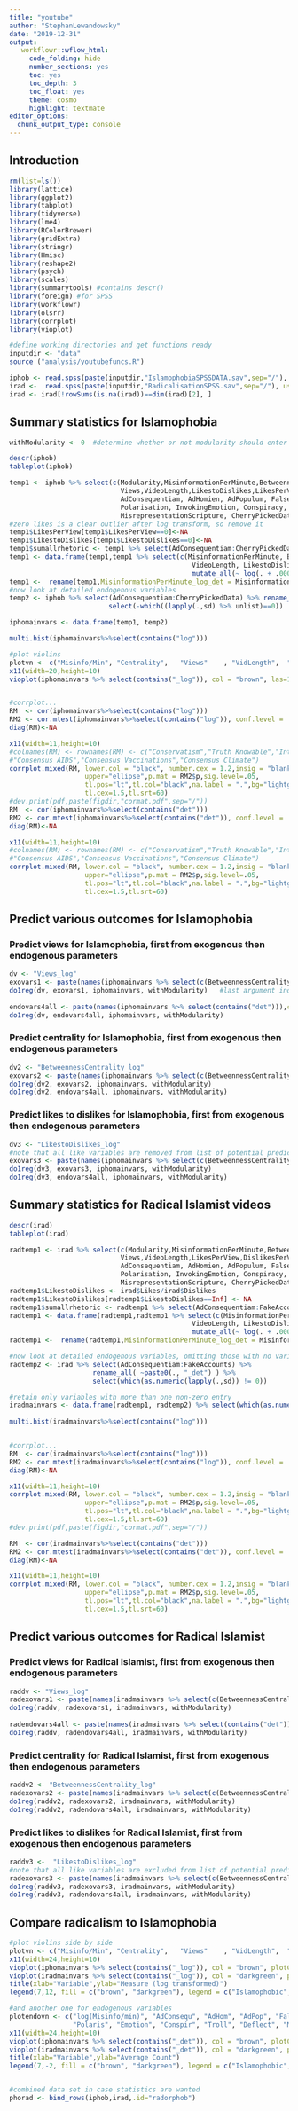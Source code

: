 ```yaml
---
title: "youtube"
author: "StephanLewandowsky"
date: "2019-12-31"
output: 
   workflowr::wflow_html:
     code_folding: hide
     number_sections: yes
     toc: yes
     toc_depth: 3
     toc_float: yes
     theme: cosmo
     highlight: textmate
editor_options:
  chunk_output_type: console
---
```


## Introduction

```r
rm(list=ls())
library(lattice)
library(ggplot2)
library(tabplot)
library(tidyverse)
library(lme4)
library(RColorBrewer)
library(gridExtra)
library(stringr)
library(Hmisc)
library(reshape2)
library(psych)
library(scales)
library(summarytools) #contains descr()
library(foreign) #for SPSS
library(workflowr)
library(olsrr)
library(corrplot)
library(vioplot)

#define working directories and get functions ready
inputdir <- "data"
source ("analysis/youtubefuncs.R")

iphob <- read.spss(paste(inputdir,"IslamophobiaSPSSDATA.sav",sep="/"), use.value.labels = TRUE, to.data.frame = TRUE)
irad <-  read.spss(paste(inputdir,"RadicalisationSPSS.sav",sep="/"), use.value.labels = TRUE, to.data.frame = TRUE)
irad <- irad[!rowSums(is.na(irad))==dim(irad)[2], ]
```

## Summary statistics for Islamophobia
```r
withModularity <- 0  #determine whether or not modularity should enter as a factor into the regressions

descr(iphob)
tableplot(iphob)

temp1 <- iphob %>% select(c(Modularity,MisinformationPerMinute,BetweennessCentrality,
                            Views,VideoLength,LikestoDislikes,LikesPerView,DislikesPerView,
                            AdConsequentiam, AdHomien, AdPopulum, FalseCause, HastyGeneralisations,
                            Polarisation, InvokingEmotion, Conspiracy, Trolling, DeflectingBlame,
                            MisrepresentationScripture, CherryPickedData)) 
#zero likes is a clear outlier after log transform, so remove it
temp1$LikesPerView[temp1$LikesPerView==0]<-NA
temp1$LikestoDislikes[temp1$LikestoDislikes==0]<-NA
temp1$sumallrhetoric <- temp1 %>% select(AdConsequentiam:CherryPickedData) %>% apply(.,1,sum)
temp1 <- data.frame(temp1,temp1 %>% select(c(MisinformationPerMinute, BetweennessCentrality, Views,
                                              VideoLength, LikestoDislikes ,LikesPerView, DislikesPerView, sumallrhetoric)) %>% 
                                              mutate_all(~ log(. + .0001)) %>% rename_all( ~paste0(., "_log") ))
temp1 <-  rename(temp1,MisinformationPerMinute_log_det = MisinformationPerMinute_log) 
#now look at detailed endogenous variables
temp2 <- iphob %>% select(AdConsequentiam:CherryPickedData) %>% rename_all( ~paste0(., "_det") ) %>% 
                         select(-which((lapply(.,sd) %>% unlist)==0))

iphomainvars <- data.frame(temp1, temp2)

multi.hist(iphomainvars%>%select(contains("log")))

#plot violins 
plotvn <- c("Misinfo/Min", "Centrality",   "Views"    , "VidLength",  "Like2Dislike",   "Likes/View",  "Dislikes/View", "SumRhetoric" )
x11(width=20,height=10)
vioplot(iphomainvars %>% select(contains("_log")), col = "brown", las=1,names=plotvn)


#corrplot...
RM  <- cor(iphomainvars%>%select(contains("log")))
RM2 <- cor.mtest(iphomainvars%>%select(contains("log")), conf.level = .95)
diag(RM)<-NA

x11(width=11,height=10)
#colnames(RM) <- rownames(RM) <- c("Conservatism","Truth Knowable","Intuitive","Conspiracism","Need for Chaos","Knowledge Source",
#"Consensus AIDS","Consensus Vaccinations","Consensus Climate")
corrplot.mixed(RM, lower.col = "black", number.cex = 1.2,insig = "blank",
                   upper="ellipse",p.mat = RM2$p,sig.level=.05,
                   tl.pos="lt",tl.col="black",na.label = ".",bg="lightgray",
                   tl.cex=1.5,tl.srt=60)
#dev.print(pdf,paste(figdir,"cormat.pdf",sep="/"))
RM  <- cor(iphomainvars%>%select(contains("det")))
RM2 <- cor.mtest(iphomainvars%>%select(contains("det")), conf.level = .95)
diag(RM)<-NA

x11(width=11,height=10)
#colnames(RM) <- rownames(RM) <- c("Conservatism","Truth Knowable","Intuitive","Conspiracism","Need for Chaos","Knowledge Source",
#"Consensus AIDS","Consensus Vaccinations","Consensus Climate")
corrplot.mixed(RM, lower.col = "black", number.cex = 1.2,insig = "blank",
                   upper="ellipse",p.mat = RM2$p,sig.level=.05,
                   tl.pos="lt",tl.col="black",na.label = ".",bg="lightgray",
                   tl.cex=1.5,tl.srt=60)

```
## Predict various outcomes for Islamophobia

### Predict views for Islamophobia, first from exogenous then endogenous parameters
```r

dv <- "Views_log"
exovars1 <- paste(names(iphomainvars %>% select(c(BetweennessCentrality_log:DislikesPerView_log)) %>% select(-dv)),collapse=" + ")
do1reg(dv, exovars1, iphomainvars, withModularity)   #last argument indicates whether modularity should be in there
   
endovars4all <- paste(names(iphomainvars %>% select(contains("det"))),collapse=" + ")
do1reg(dv, endovars4all, iphomainvars, withModularity)   

```

### Predict centrality for Islamophobia, first from exogenous then endogenous parameters
```r

dv2 <- "BetweennessCentrality_log"
exovars2 <- paste(names(iphomainvars %>% select(c(BetweennessCentrality_log:DislikesPerView_log)) %>% select(-dv2)),collapse=" + ")
do1reg(dv2, exovars2, iphomainvars, withModularity)   
do1reg(dv2, endovars4all, iphomainvars, withModularity)   

```

### Predict likes to dislikes for Islamophobia, first from exogenous then endogenous parameters
```r

dv3 <- "LikestoDislikes_log"
#note that all like variables are removed from list of potential predictors
exovars3 <- paste(names(iphomainvars %>% select(c(BetweennessCentrality_log:DislikesPerView_log)) %>% select(-contains("ikes"))),collapse=" + ")
do1reg(dv3, exovars3, iphomainvars, withModularity)  
do1reg(dv3, endovars4all, iphomainvars, withModularity) 

```


## Summary statistics for Radical Islamist videos
```r
descr(irad)
tableplot(irad)

radtemp1 <- irad %>% select(c(Modularity,MisinformationPerMinute,BetweennessCentrality,
                            Views,VideoLength,LikesPerView,DislikesPerView,
                            AdConsequentiam, AdHomien, AdPopulum, FalseCause, 
                            Polarisation, InvokingEmotion, Conspiracy, Trolling, DeflectingBlame,
                            MisrepresentationScripture, CherryPickedData, FakeAccounts))
radtemp1$LikestoDislikes <- irad$Likes/irad$Dislikes
radtemp1$LikestoDislikes[radtemp1$LikestoDislikes==Inf] <- NA
radtemp1$sumallrhetoric <- radtemp1 %>% select(AdConsequentiam:FakeAccounts) %>% apply(.,1,sum)
radtemp1 <- data.frame(radtemp1,radtemp1 %>% select(c(MisinformationPerMinute, BetweennessCentrality, Views,
                                              VideoLength, LikestoDislikes ,LikesPerView, DislikesPerView, sumallrhetoric)) %>% 
                                              mutate_all(~ log(. + .0001)) %>% rename_all( ~paste0(., "_log") ))
radtemp1 <-  rename(radtemp1,MisinformationPerMinute_log_det = MisinformationPerMinute_log) 

#now look at detailed endogenous variables, omitting those with no variance
radtemp2 <- irad %>% select(AdConsequentiam:FakeAccounts) %>% 
                     rename_all( ~paste0(., "_det") ) %>% 
                     select(which(as.numeric(lapply(.,sd)) != 0))

#retain only variables with more than one non-zero entry
iradmainvars <- data.frame(radtemp1, radtemp2) %>% select(which(as.numeric(lapply(.,FUN=function(x) sum(x != 0, na.rm=TRUE) )) > 1))
   
multi.hist(iradmainvars%>%select(contains("log")))


#corrplot...
RM  <- cor(iradmainvars%>%select(contains("log")))
RM2 <- cor.mtest(iradmainvars%>%select(contains("log")), conf.level = .95)
diag(RM)<-NA

x11(width=11,height=10)
corrplot.mixed(RM, lower.col = "black", number.cex = 1.2,insig = "blank",
                   upper="ellipse",p.mat = RM2$p,sig.level=.05,
                   tl.pos="lt",tl.col="black",na.label = ".",bg="lightgray",
                   tl.cex=1.5,tl.srt=60)
#dev.print(pdf,paste(figdir,"cormat.pdf",sep="/"))

RM  <- cor(iradmainvars%>%select(contains("det")))
RM2 <- cor.mtest(iradmainvars%>%select(contains("det")), conf.level = .95)
diag(RM)<-NA

x11(width=11,height=10)
corrplot.mixed(RM, lower.col = "black", number.cex = 1.2,insig = "blank",
                   upper="ellipse",p.mat = RM2$p,sig.level=.05,
                   tl.pos="lt",tl.col="black",na.label = ".",bg="lightgray",
                   tl.cex=1.5,tl.srt=60)

```
## Predict various outcomes for Radical Islamist

### Predict views for Radical Islamist, first from exogenous then endogenous parameters
```r

raddv <- "Views_log"
radexovars1 <- paste(names(iradmainvars %>% select(c(BetweennessCentrality_log:DislikesPerView_log)) %>% select(-raddv)),collapse=" + ")
do1reg(raddv, radexovars1, iradmainvars, withModularity)   
   
radendovars4all <- paste(names(iradmainvars %>% select(contains("det"))),collapse=" + ")
do1reg(raddv, radendovars4all, iradmainvars, withModularity)   

```

### Predict centrality for Radical Islamist, first from exogenous then endogenous parameters
```r

raddv2 <- "BetweennessCentrality_log"
radexovars2 <- paste(names(iradmainvars %>% select(c(BetweennessCentrality_log:DislikesPerView_log)) %>% select(-raddv2)),collapse=" + ")
do1reg(raddv2, radexovars2, iradmainvars, withModularity)   
do1reg(raddv2, radendovars4all, iradmainvars, withModularity)   

```

### Predict likes to dislikes for Radical Islamist, first from exogenous then endogenous parameters
```r

raddv3 <-  "LikestoDislikes_log"
#note that all like variables are excluded from list of potential predictors
radexovars3 <- paste(names(iradmainvars %>% select(c(BetweennessCentrality_log:VideoLength_log))),collapse=" + ")
do1reg(raddv3, radexovars3, iradmainvars, withModularity)  
do1reg(raddv3, radendovars4all, iradmainvars, withModularity)   

```

## Compare radicalism to Islamophobia
```r
#plot violins side by side
plotvn <- c("Misinfo/Min", "Centrality",   "Views"    , "VidLength",  "Like2Dislike",   "Likes/View",  "Dislikes/View", "SumRhetoric" )
x11(width=24,height=10)
vioplot(iphomainvars %>% select(contains("_log")), col = "brown", plotCentre = "line", side = "right",las=1,names=plotvn)
vioplot(iradmainvars %>% select(contains("_log")), col = "darkgreen", plotCentre = "line", side = "left", add = T)
title(xlab="Variable",ylab="Measure (log transformed)")
legend(7,12, fill = c("brown", "darkgreen"), legend = c("Islamophobic", "Islamist"), title = "Type of video")

#and another one for endogenous variables
plotendovn <- c("log(Misinfo/min)", "AdConsequ", "AdHom", "AdPop", "FalsCaus", "HastyGen",       
                "Polaris", "Emotion", "Conspir", "Troll", "Deflect", "MisrepScript", "CherryP")
x11(width=24,height=10)
vioplot(iphomainvars %>% select(contains("_det")), col = "brown", plotCentre = "line", side = "right",las=1, names=plotendovn)
vioplot(iradmainvars %>% select(contains("_det")), col = "darkgreen", plotCentre = "line", side = "left", add = T)
title(xlab="Variable",ylab="Average Count")
legend(7,-2, fill = c("brown", "darkgreen"), legend = c("Islamophobic", "Islamist"), title = "Type of video")


#combined data set in case statistics are wanted
phorad <- bind_rows(iphob,irad,.id="radorphob")


```


